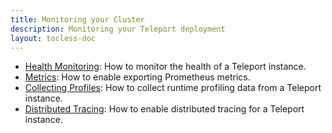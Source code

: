 ```yaml
---
title: Monitoring your Cluster
description: Monitoring your Teleport deployment
layout: tocless-doc
---
```


- [Health Monitoring](./diagnostics/monitoring.mdx): How to monitor the health of a Teleport instance.
- [Metrics](./diagnostics/metrics.mdx): How to enable exporting Prometheus metrics.
- [Collecting Profiles](./diagnostics/profiles.mdx): How to collect runtime profiling data from a Teleport instance.
- [Distributed Tracing](./diagnostics/tracing.mdx): How to enable distributed tracing for a Teleport instance.

